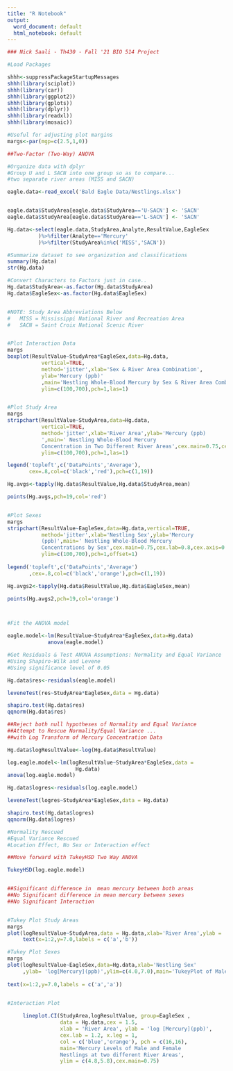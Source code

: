 ---
title: "R Notebook"
output:
  word_document: default
  html_notebook: default
---

```{r}
### Nick Saali - Th430 - Fall '21 BIO 514 Project

#Load Packages

shhh<-suppressPackageStartupMessages
shhh(library(sciplot))
shhh(library(car))
shhh(library(ggplot2))
shhh(library(gplots))
shhh(library(dplyr))
shhh(library(readxl))
shhh(library(mosaic))

#Useful for adjusting plot margins
margs<-par(mgp=c(2.5,1,0))

##Two-Factor (Two-Way) ANOVA

#Organize data with dplyr
#Group U and L SACN into one group so as to compare...
#two separate river areas (MISS and SACN)

eagle.data<-read_excel('Bald Eagle Data/Nestlings.xlsx')


eagle.data$StudyArea[eagle.data$StudyArea=='U-SACN'] <- 'SACN'
eagle.data$StudyArea[eagle.data$StudyArea=='L-SACN'] <- 'SACN'

Hg.data<-select(eagle.data,StudyArea,Analyte,ResultValue,EagleSex
          )%>%filter(Analyte=='Mercury'
          )%>%filter(StudyArea%in%c('MISS','SACN'))

#Summarize dataset to see organization and classifications          
summary(Hg.data)
str(Hg.data)

#Convert Characters to Factors just in case..
Hg.data$StudyArea<-as.factor(Hg.data$StudyArea)
Hg.data$EagleSex<-as.factor(Hg.data$EagleSex)


#NOTE: Study Area Abbreviations Below
#   MISS = Mississippi National River and Recreation Area 
#   SACN = Saint Croix National Scenic River


#Plot Interaction Data
margs
boxplot(ResultValue~StudyArea*EagleSex,data=Hg.data,
           vertical=TRUE,
           method='jitter',xlab='Sex & River Area Combination',
           ylab='Mercury (ppb)'
           ,main='Nestling Whole-Blood Mercury by Sex & River Area Combination',cex.main=0.75,cex.lab=0.8,cex.axis=0.6,
           ylim=c(100,700),pch=1,las=1)


#Plot Study Area
margs
stripchart(ResultValue~StudyArea,data=Hg.data,
           vertical=TRUE,
           method='jitter',xlab='River Area',ylab='Mercury (ppb) 
           ',main=' Nestling Whole-Blood Mercury
           Concentration in Two Different River Areas',cex.main=0.75,cex.lab=0.8,cex.axis=0.8,
           ylim=c(100,700),pch=1,las=1)

legend('topleft',c('DataPoints','Average'),
       cex=.8,col=c('black','red'),pch=c(1,19))

Hg.avgs<-tapply(Hg.data$ResultValue,Hg.data$StudyArea,mean)

points(Hg.avgs,pch=19,col='red')


#Plot Sexes
margs
stripchart(ResultValue~EagleSex,data=Hg.data,vertical=TRUE,
           method='jitter',xlab='Nestling Sex',ylab='Mercury 
           (ppb)',main=' Nestling Whole-Blood Mercury
           Concentrations by Sex',cex.main=0.75,cex.lab=0.8,cex.axis=0.8,
           ylim=c(100,700),pch=1,offset=1)
           
legend('topleft',c('DataPoints','Average')
       ,cex=.8,col=c('black','orange'),pch=c(1,19))

Hg.avgs2<-tapply(Hg.data$ResultValue,Hg.data$EagleSex,mean)

points(Hg.avgs2,pch=19,col='orange')



#Fit the ANOVA model

eagle.model<-lm(ResultValue~StudyArea*EagleSex,data=Hg.data)
             anova(eagle.model)

#Get Residuals & Test ANOVA Assumptions: Normality and Equal Variance
#Using Shapiro-Wilk and Levene
#Using significance level of 0.05

Hg.data$res<-residuals(eagle.model)

leveneTest(res~StudyArea*EagleSex,data = Hg.data)

shapiro.test(Hg.data$res)
qqnorm(Hg.data$res)

##Reject both null hypotheses of Normality and Equal Variance
##Attempt to Rescue Normality/Equal Variance ...
##with Log Transform of Mercury Concentration Data

Hg.data$logResultValue<-log(Hg.data$ResultValue)

log.eagle.model<-lm(logResultValue~StudyArea*EagleSex,data = 
                      Hg.data)
anova(log.eagle.model)

Hg.data$logres<-residuals(log.eagle.model)

leveneTest(logres~StudyArea*EagleSex,data = Hg.data)

shapiro.test(Hg.data$logres)
qqnorm(Hg.data$logres)

#Normality Rescued
#Equal Variance Rescued 
#Location Effect, No Sex or Interaction effect

##Move forward with TukeyHSD Two Way ANOVA

TukeyHSD(log.eagle.model)


##Significant difference in  mean mercury between both areas
##No Significant difference in mean mercury between sexes
##No Significant Interaction


#Tukey Plot Study Areas
margs
plot(logResultValue~StudyArea,data = Hg.data,xlab='River Area',ylab = 'log[Mercury] (ppb)',ylim=c(4.5,7.0),main='TukeyPlot of Mercury Data for Mississippi and St. Croix River Areas',cex.main=0.75)
     text(x=1:2,y=7.0,labels = c('a','b'))

#Tukey Plot Sexes
margs
plot(logResultValue~EagleSex,data=Hg.data,xlab='Nestling Sex'
     ,ylab= 'log[Mercury](ppb)',ylim=c(4.0,7.0),main='TukeyPlot of Male and Female Nestling Mercury Data',cex.main=0.75)
     
text(x=1:2,y=7.0,labels = c('a','a'))
     

#Interaction Plot

     lineplot.CI(StudyArea,logResultValue, group=EagleSex , 
                 data = Hg.data,cex = 1.5,
                 xlab = 'River Area', ylab = 'log [Mercury](ppb)', 
                 cex.lab = 1.2, x.leg = 1,
                 col = c('blue','orange'), pch = c(16,16),
                 main='Mercury Levels of Male and Female 
                 Nestlings at two different River Areas',
                 ylim = c(4.8,5.8),cex.main=0.75)


```